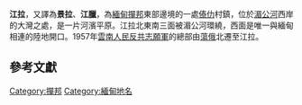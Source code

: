 {{Infobox Settlement
|official_name          = 江拉
|pushpin_map            = Myanmar
|pushpin_label_position =bottom
|pushpin_map_caption    =江拉
|subdivision_type       = 國家
|subdivision_name       = {{RUM}}
|subdivision_type1      = 省份
|subdivision_name1      = [[掸邦|掸邦]]
|subdivision_type2      = [[縣_(緬甸)|縣]]
|subdivision_name2      = [[大其力縣|大其力縣]]
|subdivision_type3      = [[鎮區_(緬甸)|鎮]]
|subdivision_name3      = {{en-link|大其力鄉|Tachileik Township}}
|coordinates            = {{coord|20|52|01|N|100|32|02|E|region:MM|display=inline,title}}
}}
'''江拉'''，又譯為'''景拉'''、'''江臘'''，為[[緬甸|緬甸]][[撣邦|撣邦]]東部邊境的一處[[傣仂|傣仂]]村鎮，位於[[湄公河|湄公河]]西岸的大灣之處，是一片河濱平原。江拉北東南三面被湄公河環繞，西面是唯一與緬甸相連的陸地開口。1957年[[雲南人民反共志願軍|雲南人民反共志願軍]]的總部由[[蕩俄|蕩俄]]北遷至江拉。{{R|覃怡輝|p=207}}

==參考文獻==
{{reflist|
<ref name="覃怡輝">{{cite book|author =覃怡輝 | title=《金三角國軍血淚史 1950-1981》| publisher = [[聯經出版|聯經出版]] | date =2009-08-28 | ISBN =978-986-019-491-3 |work = 中研院叢書}}</ref>
}}
[[Category:撣邦|Category:撣邦]]
[[Category:緬甸地名|Category:緬甸地名]]
{{Burma-geo-stub}}